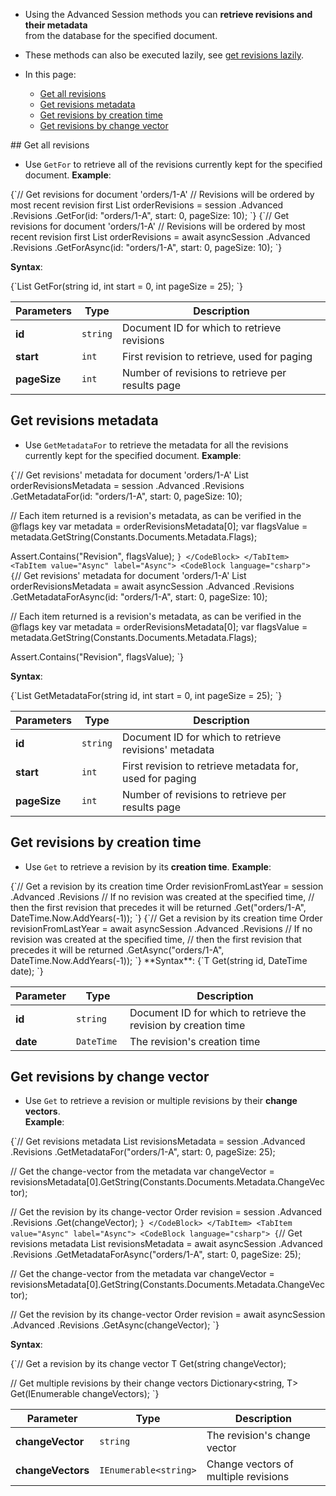 
<Admonition type="note" title="">

* Using the Advanced Session methods you can **retrieve revisions and their metadata**  
  from the database for the specified document.  

* These methods can also be executed lazily, see [get revisions lazily](../../../../client-api/session/how-to/perform-operations-lazily.mdx#getrevisions).   
  
* In this page:  
   * [Get all revisions](../../../../document-extensions/revisions/client-api/session/loading.mdx#get-all-revisions)  
   * [Get revisions metadata](../../../../document-extensions/revisions/client-api/session/loading.mdx#get-revisions-metadata)  
   * [Get revisions by creation time](../../../../document-extensions/revisions/client-api/session/loading.mdx#get-revisions-by-creation-time)  
   * [Get revisions by change vector](../../../../document-extensions/revisions/client-api/session/loading.mdx#get-revisions-by-change-vector)  

</Admonition>
## Get all revisions

* Use `GetFor` to retrieve all of the revisions currently kept for the specified document.
**Example**:

<Tabs groupId='languageSyntax'>
<TabItem value="Sync" label="Sync">
<CodeBlock language="csharp">
{`// Get revisions for document 'orders/1-A'
// Revisions will be ordered by most recent revision first
List<Order> orderRevisions = session
    .Advanced
    .Revisions
    .GetFor<Order>(id: "orders/1-A", start: 0, pageSize: 10);
`}
</CodeBlock>
</TabItem>
<TabItem value="Async" label="Async">
<CodeBlock language="csharp">
{`// Get revisions for document 'orders/1-A'
// Revisions will be ordered by most recent revision first
List<Order> orderRevisions = await asyncSession
    .Advanced
    .Revisions
    .GetForAsync<Order>(id: "orders/1-A", start: 0, pageSize: 10);
`}
</CodeBlock>
</TabItem>
</Tabs>

**Syntax**:

<TabItem value="syntax_1" label="syntax_1">
<CodeBlock language="csharp">
{`List<T> GetFor<T>(string id, int start = 0, int pageSize = 25);
`}
</CodeBlock>
</TabItem>

| Parameters | Type | Description |
| - | - |- |
| **id** | `string` | Document ID for which to retrieve revisions |
| **start** | `int` | First revision to retrieve, used for paging |
| **pageSize** | `int` | Number of revisions to retrieve per results page |



## Get revisions metadata

* Use `GetMetadataFor` to retrieve the metadata for all the revisions currently kept for the specified document.
**Example**:

<Tabs groupId='languageSyntax'>
<TabItem value="Sync" label="Sync">
<CodeBlock language="csharp">
{`// Get revisions' metadata for document 'orders/1-A'
List<MetadataAsDictionary> orderRevisionsMetadata = session
    .Advanced
    .Revisions
    .GetMetadataFor(id: "orders/1-A", start: 0, pageSize: 10);

// Each item returned is a revision's metadata, as can be verified in the @flags key
var metadata = orderRevisionsMetadata[0];
var flagsValue = metadata.GetString(Constants.Documents.Metadata.Flags);

Assert.Contains("Revision", flagsValue);
`}
</CodeBlock>
</TabItem>
<TabItem value="Async" label="Async">
<CodeBlock language="csharp">
{`// Get revisions' metadata for document 'orders/1-A'
List<MetadataAsDictionary> orderRevisionsMetadata = await asyncSession
    .Advanced
    .Revisions
    .GetMetadataForAsync(id: "orders/1-A", start: 0, pageSize: 10);

// Each item returned is a revision's metadata, as can be verified in the @flags key
var metadata = orderRevisionsMetadata[0];
var flagsValue = metadata.GetString(Constants.Documents.Metadata.Flags);

Assert.Contains("Revision", flagsValue);
`}
</CodeBlock>
</TabItem>
</Tabs>

**Syntax**:

<TabItem value="syntax_2" label="syntax_2">
<CodeBlock language="csharp">
{`List<MetadataAsDictionary> GetMetadataFor(string id, int start = 0, int pageSize = 25);
`}
</CodeBlock>
</TabItem>

| Parameters | Type | Description |
| - | - |- |
| **id** | `string` | Document ID for which to retrieve revisions' metadata |
| **start** | `int` | First revision to retrieve metadata for, used for paging |
| **pageSize** | `int` | Number of revisions to retrieve per results page |



## Get revisions by creation time

* Use `Get` to retrieve a revision by its **creation time**.
**Example**:

<Tabs groupId='languageSyntax'>
<TabItem value="Sync" label="Sync">
<CodeBlock language="csharp">
{`// Get a revision by its creation time
Order revisionFromLastYear = session
    .Advanced
    .Revisions
     // If no revision was created at the specified time,
     // then the first revision that precedes it will be returned
    .Get<Order>("orders/1-A", DateTime.Now.AddYears(-1));
`}
</CodeBlock>
</TabItem>
<TabItem value="Async" label="Async">
<CodeBlock language="csharp">
{`// Get a revision by its creation time
Order revisionFromLastYear = await asyncSession
    .Advanced
    .Revisions
    // If no revision was created at the specified time,
    // then the first revision that precedes it will be returned
    .GetAsync<Order>("orders/1-A", DateTime.Now.AddYears(-1));
`}
</CodeBlock>
</TabItem>
</Tabs>
**Syntax**:

<TabItem value="syntax_3" label="syntax_3">
<CodeBlock language="csharp">
{`T Get<T>(string id, DateTime date);
`}
</CodeBlock>
</TabItem>

| Parameter | Type | Description |
| - | - | - |
| **id** | `string` | Document ID for which to retrieve the revision by creation time |
| **date** | `DateTime ` | The revision's creation time |



## Get revisions by change vector

* Use `Get` to retrieve a revision or multiple revisions by their **change vectors**.  
**Example**:

<Tabs groupId='languageSyntax'>
<TabItem value="Sync" label="Sync">
<CodeBlock language="csharp">
{`// Get revisions metadata 
List<MetadataAsDictionary> revisionsMetadata = session
    .Advanced
    .Revisions
    .GetMetadataFor("orders/1-A", start: 0, pageSize: 25);

// Get the change-vector from the metadata
var changeVector = revisionsMetadata[0].GetString(Constants.Documents.Metadata.ChangeVector);

// Get the revision by its change-vector
Order revision = session
    .Advanced
    .Revisions
    .Get<Order>(changeVector);
`}
</CodeBlock>
</TabItem>
<TabItem value="Async" label="Async">
<CodeBlock language="csharp">
{`// Get revisions metadata 
List<MetadataAsDictionary> revisionsMetadata = await asyncSession
    .Advanced
    .Revisions
    .GetMetadataForAsync("orders/1-A", start: 0, pageSize: 25);

// Get the change-vector from the metadata
var changeVector = revisionsMetadata[0].GetString(Constants.Documents.Metadata.ChangeVector);

// Get the revision by its change-vector
Order revision = await asyncSession
    .Advanced
    .Revisions
    .GetAsync<Order>(changeVector);
`}
</CodeBlock>
</TabItem>
</Tabs>

**Syntax**:

<TabItem value="syntax_4" label="syntax_4">
<CodeBlock language="csharp">
{`// Get a revision by its change vector
T Get<T>(string changeVector);

// Get multiple revisions by their change vectors
Dictionary<string, T> Get<T>(IEnumerable<string> changeVectors);
`}
</CodeBlock>
</TabItem>

| Parameter | Type | Description |
| - | - | - |
| **changeVector** | `string` | The revision's change vector |
| **changeVectors** | `IEnumerable<string>` | Change vectors of multiple revisions |




